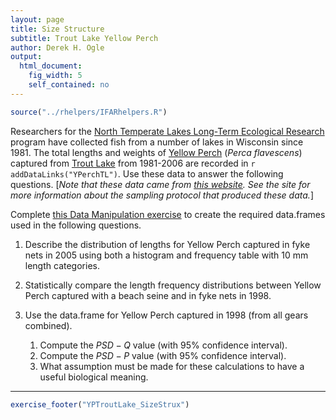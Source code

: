 ```yaml
---
layout: page
title: Size Structure
subtitle: Trout Lake Yellow Perch
author: Derek H. Ogle
output: 
  html_document: 
    fig_width: 5
    self_contained: no
---
```

```r
source("../rhelpers/IFARhelpers.R")
```

Researchers for the [North Temperate Lakes Long-Term Ecological Research](https://lter.limnology.wisc.edu/) program have collected fish from a number of lakes in Wisconsin since 1981.  The total lengths and weights of [Yellow Perch](https://en.wikipedia.org/wiki/Yellow_perch) (*Perca flavescens*) captured from [Trout Lake](https://lter.limnology.wisc.edu/researchsite/trout-lake) from 1981-2006 are recorded in `r addDataLinks("YPerchTL")`.  Use these data to answer the following questions.  [*Note that these data came from [this website](https://lter.limnology.wisc.edu/dataset/north-temperate-lakes-lter-fish-lengths-and-weights-1981-current).  See the site for more information about the sampling protocol that produced these data.*]

Complete [this Data Manipulation exercise](YPTroutLake_DataManip.html) to create the required data.frames used in the following questions.

1. Describe the distribution of lengths for Yellow Perch captured in fyke nets in 2005 using both a histogram and frequency table with 10 mm length categories.

1. Statistically compare the length frequency distributions between Yellow Perch captured with a beach seine and in fyke nets in 1998.

1. Use the data.frame for Yellow Perch captured in 1998 (from all gears combined).
    1. Compute the $PSD-Q$ value (with 95% confidence interval).
    1. Compute the $PSD-P$ value (with 95% confidence interval).
    1. What assumption must be made for these calculations to have a useful biological meaning.

---
```r
exercise_footer("YPTroutLake_SizeStrux")
```
